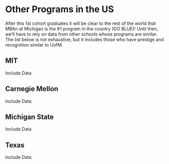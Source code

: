 # Other Programs in the US {-#other-programs-in-the-us}

After this 1st cohort graduates it will be clear to the rest of the world that MBAn at Michigan is the #1 program in the country (GO BLUE)! Until then, we'll have to rely on data from other schools whose programs are similar.  The list below is not exhaustive, but it includes those who have prestige and recognition similar to UofM.  

## MIT {-#mit}

Include Data

## Carnegie Mellon {-#carnegie-mellon}

Include Data

## Michigan State {-#michigan-state}

Include Data

## Texas {-#texas}

Include Data